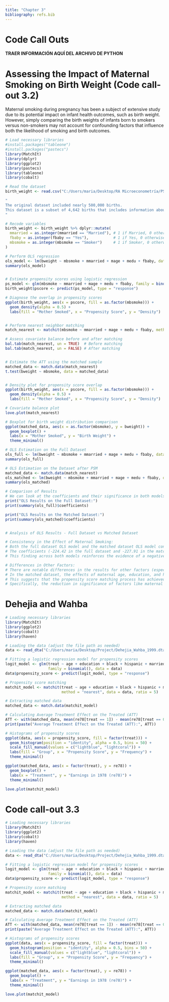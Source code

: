 ```yaml
---
title: "Chapter 3"
bibliography: refs.bib
---
```


# Code Call Outs

**TRAER INFORMACIÓN AQUÍ DEL ARCHIVO DE PYTHON**

# Assessing the Impact of Maternal Smoking on Birth Weight (Code call-out 3.2)
Maternal smoking during pregnancy has been a subject of extensive study due to its potential impact on infant health outcomes, such as birth weight. However, simply comparing the birth weights of infants born to smokers versus non-smokers may not account for confounding factors that influence both the likelihood of smoking and birth outcomes.
```r
# Load necessary libraries
#install.packages("tableone")
#install.packages("pastecs")
library(MatchIt)
library(dplyr)
library(ggplot2)
library(pastecs)
library(tableone)
library(cobalt)

# Read the dataset
birth_weight <- read.csv("C:/Users/maria/Desktop/RA Microeconometría/PSM/Data/Birth_Weight.csv")

"
The original dataset included nearly 500,000 births. 
This dataset is a subset of 4,642 births that includes information about infant/mother/father characteristics from singleton births in Pennsylvania between 1989 and 1991. 
"

# Recode variables
birth_weight <- birth_weight %>% dplyr::mutate(
  mmarried = as.integer(mmarried == "Married"), # 1 if Married, 0 otherwise
  fbaby = as.integer(fbaby == "Yes"),           # 1 if Yes, 0 otherwise
  mbsmoke = as.integer(mbsmoke == "Smoker")     # 1 if Smoker, 0 otherwise
)

# Perform OLS regression
ols_model <- lm(bweight ~ mbsmoke + mmarried + mage + medu + fbaby, data = birth_weight)
summary(ols_model)


# Estimate propensity scores using logistic regression
ps_model <- glm(mbsmoke ~ mmarried + mage + medu + fbaby, family = binomial(), data = birth_weight)
birth_weight$pscore <- predict(ps_model, type = "response")

# Diagnose the overlap in propensity scores
ggplot(birth_weight, aes(x = pscore, fill = as.factor(mbsmoke))) +
  geom_density(alpha = 0.5) +
  labs(fill = "Mother Smoked", x = "Propensity Score", y = "Density")


# Perform nearest neighbor matching
match_nearest <- matchit(mbsmoke ~ mmarried + mage + medu + fbaby, method = "nearest", data = birth_weight)

# Assess covariate balance before and after matching
bal.tab(match_nearest, un = TRUE)  # Before matching
bal.tab(match_nearest, un = FALSE) # After matching


# Estimate the ATT using the matched sample
matched_data <- match.data(match_nearest)
t.test(bweight ~ mbsmoke, data = matched_data)


# Density plot for propensity score overlap
ggplot(birth_weight, aes(x = pscore, fill = as.factor(mbsmoke))) +
  geom_density(alpha = 0.5) +
  labs(fill = "Mother Smoked", x = "Propensity Score", y = "Density")

# Covariate balance plot
love.plot(match_nearest)

# Boxplot for birth weight distribution comparison
ggplot(matched_data, aes(x = as.factor(mbsmoke), y = bweight)) +
  geom_boxplot() +
  labs(x = "Mother Smoked", y = "Birth Weight") +
  theme_minimal()

# OLS Estimation on the Full Dataset
ols_full <- lm(bweight ~ mbsmoke + mmarried + mage + medu + fbaby, data = birth_weight)
summary(ols_full)

# OLS Estimation on the Dataset after PSM
matched_data <- match.data(match_nearest)
ols_matched <- lm(bweight ~ mbsmoke + mmarried + mage + medu + fbaby, data = matched_data)
summary(ols_matched)

# Comparison of Results
# We can look at the coefficients and their significance in both models
print("OLS Results on the Full Dataset:")
print(summary(ols_full)$coefficients)

print("OLS Results on the Matched Dataset:")
print(summary(ols_matched)$coefficients)


# Analysis of OLS Results - Full Dataset vs Matched Dataset

# Consistency in the Effect of Maternal Smoking:
# Both the full dataset OLS model and the matched dataset OLS model consistently show a significant reduction in birth weight associated with maternal smoking. 
# The coefficients (-224.42 in the full dataset and -227.91 in the matched dataset) suggest a robust negative effect of maternal smoking on birth weight.
# This finding across both models reinforces the evidence of a negative impact of smoking during pregnancy on infant birth weight.

# Differences in Other Factors:
# There are notable differences in the results for other factors (especially maternal age 'mage', maternal education 'medu', and previous baby 'fbaby') between the full dataset and the matched dataset models.
# In the matched dataset, the effects of maternal age, education, and having a previous baby are not statistically significant, which contrasts with the findings from the full dataset.
# This suggests that the propensity score matching process has achieved a better balance of these covariables between the treated and untreated groups, potentially reducing confounding bias.
# Specifically, the reduction in significance of factors like maternal age and education in the matched dataset indicates that the matching might have controlled for these variables more effectively, highlighting the importance of considering matching techniques in observational studies to understand causal relationships.

```
# Dehejia and Wahba
```r
# Loading necessary libraries
library(MatchIt)
library(ggplot2)
library(cobalt)
library(haven)

# Loading the data (adjust the file path as needed)
data <- read_dta("C:/Users/maria/Desktop/Project/Dehejia_Wahba_1999.dta")

# Fitting a logistic regression model for propensity scores
logit_model <- glm(treat ~ age + education + black + hispanic + married + nodegree + re74 + re75, 
                   family = binomial(), data = data)
data$propensity_score <- predict(logit_model, type = "response")

# Propensity score matching
matchit_model <- matchit(treat ~ age + education + black + hispanic + married + nodegree + re74 + re75, 
                         method = "nearest", data = data, ratio = 5)

# Extracting matched data
matched_data <- match.data(matchit_model)

# Calculating Average Treatment Effect on the Treated (ATT)
ATT <- with(matched_data, mean(re78[treat == 1]) - mean(re78[treat == 0]))
print(paste("Average Treatment Effect on the Treated (ATT):", ATT))

# Histograms of propensity scores
ggplot(data, aes(x = propensity_score, fill = factor(treat))) +
  geom_histogram(position = "identity", alpha = 0.5, bins = 50) +
  scale_fill_manual(values = c("lightblue", "lightcoral")) +
  labs(fill = "Group", x = "Propensity Score", y = "Frequency") +
  theme_minimal()

ggplot(matched_data, aes(x = factor(treat), y = re78)) +
  geom_boxplot() +
  labs(x = "Treatment", y = "Earnings in 1978 (re78)") +
  theme_minimal()

love.plot(matchit_model)

```
# Code call-out 3.3
```r
# Loading necessary libraries
library(MatchIt)
library(ggplot2)
library(cobalt)
library(haven)

# Loading the data (adjust the file path as needed)
data <- read_dta("C:/Users/maria/Desktop/Project/Dehejia_Wahba_1999.dta")

# Fitting a logistic regression model for propensity scores
logit_model <- glm(treat ~ age + education + black + hispanic + married + nodegree + re74 + re75, 
                   family = binomial(), data = data)
data$propensity_score <- predict(logit_model, type = "response")

# Propensity score matching
matchit_model <- matchit(treat ~ age + education + black + hispanic + married + nodegree + re74 + re75, 
                         method = "nearest", data = data, ratio = 5)

# Extracting matched data
matched_data <- match.data(matchit_model)

# Calculating Average Treatment Effect on the Treated (ATT)
ATT <- with(matched_data, mean(re78[treat == 1]) - mean(re78[treat == 0]))
print(paste("Average Treatment Effect on the Treated (ATT):", ATT))

# Histograms of propensity scores
ggplot(data, aes(x = propensity_score, fill = factor(treat))) +
  geom_histogram(position = "identity", alpha = 0.5, bins = 50) +
  scale_fill_manual(values = c("lightblue", "lightcoral")) +
  labs(fill = "Group", x = "Propensity Score", y = "Frequency") +
  theme_minimal()

ggplot(matched_data, aes(x = factor(treat), y = re78)) +
  geom_boxplot() +
  labs(x = "Treatment", y = "Earnings in 1978 (re78)") +
  theme_minimal()

love.plot(matchit_model)

```

